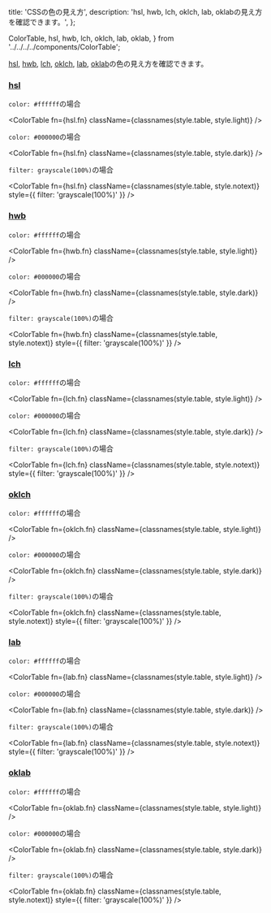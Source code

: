   title: 'CSSの色の見え方',
  description: 'hsl, hwb, lch, oklch, lab, oklabの見え方を確認できます。',
};

  ColorTable,
  hsl,
  hwb,
  lch,
  oklch,
  lab,
  oklab,
} from '../../../../components/ColorTable';

[hsl], [hwb], [lch], [oklch], [lab], [oklab]の色の見え方を確認できます。

[hsl]: https://developer.mozilla.org/docs/Web/CSS/color_value/hsl
[hwb]: https://developer.mozilla.org/docs/Web/CSS/color_value/hwb
[lch]: https://developer.mozilla.org/docs/Web/CSS/color_value/lch
[oklch]: https://developer.mozilla.org/docs/Web/CSS/color_value/oklch
[lab]: https://developer.mozilla.org/docs/Web/CSS/color_value/lab
[oklab]: https://developer.mozilla.org/docs/Web/CSS/color_value/oklab

### [hsl]

`color: #ffffff`の場合

<ColorTable fn={hsl.fn} className={classnames(style.table, style.light)} />

`color: #000000`の場合

<ColorTable fn={hsl.fn} className={classnames(style.table, style.dark)} />

`filter: grayscale(100%)`の場合

<ColorTable
  fn={hsl.fn}
  className={classnames(style.table, style.notext)}
  style={{ filter: 'grayscale(100%)' }}
/>

### [hwb]

`color: #ffffff`の場合

<ColorTable fn={hwb.fn} className={classnames(style.table, style.light)} />

`color: #000000`の場合

<ColorTable fn={hwb.fn} className={classnames(style.table, style.dark)} />

`filter: grayscale(100%)`の場合

<ColorTable
  fn={hwb.fn}
  className={classnames(style.table, style.notext)}
  style={{ filter: 'grayscale(100%)' }}
/>

### [lch]

`color: #ffffff`の場合

<ColorTable fn={lch.fn} className={classnames(style.table, style.light)} />

`color: #000000`の場合

<ColorTable fn={lch.fn} className={classnames(style.table, style.dark)} />

`filter: grayscale(100%)`の場合

<ColorTable
  fn={lch.fn}
  className={classnames(style.table, style.notext)}
  style={{ filter: 'grayscale(100%)' }}
/>

### [oklch]

`color: #ffffff`の場合

<ColorTable fn={oklch.fn} className={classnames(style.table, style.light)} />

`color: #000000`の場合

<ColorTable fn={oklch.fn} className={classnames(style.table, style.dark)} />

`filter: grayscale(100%)`の場合

<ColorTable
  fn={oklch.fn}
  className={classnames(style.table, style.notext)}
  style={{ filter: 'grayscale(100%)' }}
/>

### [lab]

`color: #ffffff`の場合

<ColorTable fn={lab.fn} className={classnames(style.table, style.light)} />

`color: #000000`の場合

<ColorTable fn={lab.fn} className={classnames(style.table, style.dark)} />

`filter: grayscale(100%)`の場合

<ColorTable
  fn={lab.fn}
  className={classnames(style.table, style.notext)}
  style={{ filter: 'grayscale(100%)' }}
/>

### [oklab]

`color: #ffffff`の場合

<ColorTable fn={oklab.fn} className={classnames(style.table, style.light)} />

`color: #000000`の場合

<ColorTable fn={oklab.fn} className={classnames(style.table, style.dark)} />

`filter: grayscale(100%)`の場合

<ColorTable
  fn={oklab.fn}
  className={classnames(style.table, style.notext)}
  style={{ filter: 'grayscale(100%)' }}
/>

